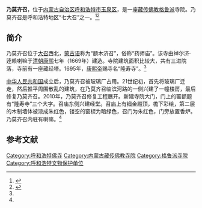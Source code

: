 {{Infobox Tibetan Buddhist monastery
|name =乃莫齐召
|image =
|image size = 250px
|alt = 
|caption = 
|t=
|w=
|to = 
|ipa={{IPA|}}
|z=
|thdl=
|e=
|tc=乃莫齊召
|s=乃莫齐召
|p=
|m=
|k=
|pushpin_map = 
|latd =  | latm =  | lats =  | latNS = 
|longd=  | longm= | longs =| longEW = 
|iso_region = 
|map_caption = 
|mapsize = 
|location_country = 中国
|location = {{CHN}}[[内蒙古自治区|内蒙古自治区]][[呼和浩特市|呼和浩特市]]
|coordinates_display =
|founded_by = 
|date_founded =
|date_renovated =
|sect = [[格鲁派|格鲁派]]
|mather =
|children =
|dedicated_to = 
|tulku =
|head_lama = 
|head_mgh =
|no._of_monks = 
|architecture = 
|festivals =
|footnotes = 
}}
{{文物保护单位
| 级别 = 省级
| 省区市 = 内蒙古自治区
| 图片 = 
| 名称 = 乃莫齐召（隆寿寺）
| 编号 = 4-165
| 分类 = 古建筑
| 时代 = 清
| 所在 = [[呼和浩特市|呼和浩特市]][[玉泉区|玉泉区]]
| 登录 = 2006年9月4日
}}

'''乃莫齐召'''，位于[[内蒙古自治区|内蒙古自治区]][[呼和浩特市|呼和浩特市]][[玉泉区|玉泉区]]，是一座[[藏传佛教|藏传佛教]][[格鲁派|格鲁派]]寺院。乃莫齐召是呼和浩特地区“七大召”之一。<ref name=bfxb>{{Cite web |url=http://szb.northnews.cn/bfxb/html/2012-03/28/content_916729.htm |title=刘建禄，呼和浩特召庙民谚，北方新报2012年3月28日 |accessdate=2013年9月25日 |archive-date=2013年9月27日 |archive-url=https://web.archive.org/web/20130927234132/http://szb.northnews.cn/bfxb/html/2012-03/28/content_916729.htm |dead-url=yes }}</ref><ref name=zbfw>{{Cite web |url=http://www.northnews.cn/2011/0102/270720.shtml |title=乃莫齐召，正北方网，2011年01月02日 |accessdate=2013年9月25日 |archive-date=2019年9月15日 |archive-url=https://web.archive.org/web/20190915051830/http://www.northnews.cn/2011/0102/270720.shtml |dead-url=yes }}</ref>

==简介==
乃莫齐召位于[[大召|大召]]西北，[[蒙古语|蒙古语]]称为“额木济召”，俗称“药师庙”。该寺由绰尔济·逹赖喇嘛于[[清朝|清朝]][[康熙|康熙]]七年（1669年）建造。寺院建筑面积比较大，共有三进院落，寺前有一座藏经塔。1695年，[[康熙帝|康熙帝]]赐寺名“隆寿寺”。<ref name=bfxb/>

[[中华人民共和国|中华人民共和国]]成立后，乃莫齐召被玻璃厂占用。21世纪初，首先将玻璃厂迁走，然后推平周围散乱的建筑，在乃莫齐召临滨河路的一侧兴建了一幢楼房，最后修复乃莫齐召。2010年，乃莫齐召修复工程展开。新建寺院大门，门上的匾额题有“隆寿寺”三个大字。召庙东侧兴建经堂。召庙上有镏金殿顶，檐下彩绘，第二层的木制墙体被漆成朱红色，镂空的窗棂为暗绿色，召门为朱红色，门旁放置香炉。乃莫齐召内驻有喇嘛。<ref name=zbfw/>

==参考文献==
{{reflist}}

[[Category:呼和浩特佛寺|Category:呼和浩特佛寺]]
[[Category:内蒙古藏传佛教寺院|Category:内蒙古藏传佛教寺院]]
[[Category:格鲁派寺院|Category:格鲁派寺院]]
[[Category:呼和浩特文物保护单位|Category:呼和浩特文物保护单位]]